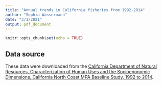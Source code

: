 ```yaml
---
title: "Annual trends in California fisheries from 1992-2014"
author: "Sophia Wassermann"
date: "3/1/2021"
output: pdf_document
---
```


```r
knitr::opts_chunk$set(echo = TRUE)
```

## Data source

These data were downloaded from the [California Department of Natural Resources, Characterization of Human Uses and the Socioenonomic Dimensions, California North Coast MPA Baseline Study, 1992 to 2014][1].


[1]: https://data.cnra.ca.gov/dataset/human-uses-and-socioeconomic-dimensions-ca-north-coast-mpa-baseline-study-1992-2014
